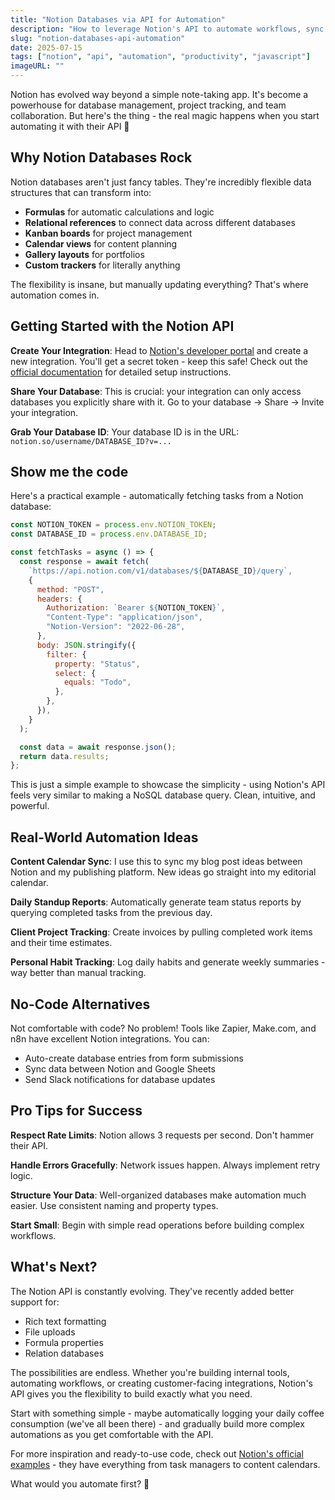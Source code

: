 ```yaml
---
title: "Notion Databases via API for Automation"
description: "How to leverage Notion's API to automate workflows, sync data, and build powerful integrations with your favorite productivity tool."
slug: "notion-databases-api-automation"
date: 2025-07-15
tags: ["notion", "api", "automation", "productivity", "javascript"]
imageURL: ""
---
```


Notion has evolved way beyond a simple note-taking app. It's become a powerhouse for database management, project tracking, and team collaboration. But here's the thing - the real magic happens when you start automating it with their API 🎯

## Why Notion Databases Rock

Notion databases aren't just fancy tables. They're incredibly flexible data structures that can transform into:

- **Formulas** for automatic calculations and logic
- **Relational references** to connect data across different databases
- **Kanban boards** for project management
- **Calendar views** for content planning
- **Gallery layouts** for portfolios
- **Custom trackers** for literally anything

The flexibility is insane, but manually updating everything? That's where automation comes in.

## Getting Started with the Notion API

**Create Your Integration**: Head to [Notion's developer portal](https://www.notion.so/my-integrations) and create a new integration. You'll get a secret token - keep this safe! Check out the [official documentation](https://developers.notion.com/docs/getting-started) for detailed setup instructions.

**Share Your Database**: This is crucial: your integration can only access databases you explicitly share with it. Go to your database → Share → Invite your integration.

**Grab Your Database ID**: Your database ID is in the URL: `notion.so/username/DATABASE_ID?v=...`

## Show me the code

Here's a practical example - automatically fetching tasks from a Notion database:

```javascript
const NOTION_TOKEN = process.env.NOTION_TOKEN;
const DATABASE_ID = process.env.DATABASE_ID;

const fetchTasks = async () => {
  const response = await fetch(
    `https://api.notion.com/v1/databases/${DATABASE_ID}/query`,
    {
      method: "POST",
      headers: {
        Authorization: `Bearer ${NOTION_TOKEN}`,
        "Content-Type": "application/json",
        "Notion-Version": "2022-06-28",
      },
      body: JSON.stringify({
        filter: {
          property: "Status",
          select: {
            equals: "Todo",
          },
        },
      }),
    }
  );

  const data = await response.json();
  return data.results;
};
```

This is just a simple example to showcase the simplicity - using Notion's API feels very similar to making a NoSQL database query. Clean, intuitive, and powerful.

## Real-World Automation Ideas

**Content Calendar Sync**: I use this to sync my blog post ideas between Notion and my publishing platform. New ideas go straight into my editorial calendar.

**Daily Standup Reports**: Automatically generate team status reports by querying completed tasks from the previous day.

**Client Project Tracking**: Create invoices by pulling completed work items and their time estimates.

**Personal Habit Tracking**: Log daily habits and generate weekly summaries - way better than manual tracking.

## No-Code Alternatives

Not comfortable with code? No problem! Tools like Zapier, Make.com, and n8n have excellent Notion integrations. You can:

- Auto-create database entries from form submissions
- Sync data between Notion and Google Sheets
- Send Slack notifications for database updates

## Pro Tips for Success

**Respect Rate Limits**: Notion allows 3 requests per second. Don't hammer their API.

**Handle Errors Gracefully**: Network issues happen. Always implement retry logic.

**Structure Your Data**: Well-organized databases make automation much easier. Use consistent naming and property types.

**Start Small**: Begin with simple read operations before building complex workflows.

## What's Next?

The Notion API is constantly evolving. They've recently added better support for:

- Rich text formatting
- File uploads
- Formula properties
- Relation databases

The possibilities are endless. Whether you're building internal tools, automating workflows, or creating customer-facing integrations, Notion's API gives you the flexibility to build exactly what you need.

Start with something simple - maybe automatically logging your daily coffee consumption (we've all been there) - and gradually build more complex automations as you get comfortable with the API.

For more inspiration and ready-to-use code, check out [Notion's official examples](https://developers.notion.com/page/examples) - they have everything from task managers to content calendars.

What would you automate first? 🚀
